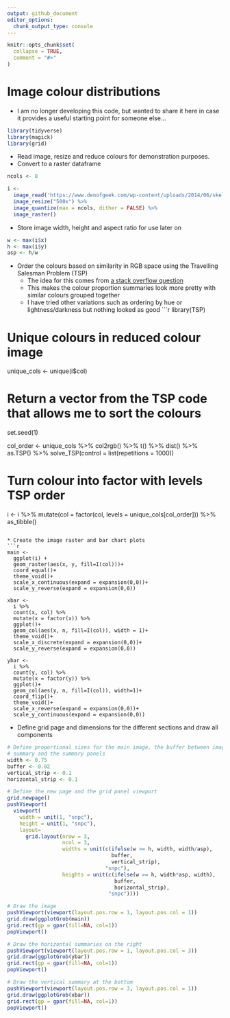 ```yaml
---
output: github_document
editor_options: 
  chunk_output_type: console
---
```


<!-- README.md is generated from README.Rmd. Please edit that file -->

```r
knitr::opts_chunk$set(
  collapse = TRUE,
  comment = "#>"
)
```

# Image colour distributions

* I am no longer developing this code, but wanted to share it here in case it provides a useful starting point for someone else...
```r
library(tidyverse)
library(magick)
library(grid)
```

* Read image, resize and reduce colours for demonstration purposes.
* Convert to a raster dataframe
```r
ncols <- 8

i <- 
  image_read('https://www.denofgeek.com/wp-content/uploads/2014/06/skeletor.jpg?fit=620%2C368') %>% 
  image_resize("500x") %>% 
  image_quantize(max = ncols, dither = FALSE) %>%
  image_raster()
```

* Store image width, height and aspect ratio for use later on
```r
w <- max(i$x)
h <- max(i$y)
asp <- h/w
```

* Order the colours based on similarity in RGB space using the Travelling Salesman Problem (TSP)
  * The idea for this comes from [a stack overflow question](https://stackoverflow.com/questions/61193516/how-to-sort-colours-in-r)
  * This makes the colour proportion summaries look more pretty with similar colours grouped together
  * I have tried other variations such as ordering by hue or lightness/darkness but nothing looked as good
```r
library(TSP)

# Unique colours in reduced colour image
unique_cols <- unique(i$col)

# Return a vector from the TSP code that allows me to sort the colours
set.seed(1)

col_order <-
 unique_cols %>% 
  col2rgb() %>% 
  t() %>% 
  dist() %>% 
  as.TSP() %>% 
  solve_TSP(control = list(repetitions = 1000))

# Turn colour into factor with levels TSP order
i <- i %>% mutate(col = factor(col, levels = unique_cols[col_order])) %>% as_tibble()
```

* Create the image raster and bar chart plots
```r
main <- 
  ggplot(i) +
  geom_raster(aes(x, y, fill=I(col)))+
  coord_equal()+
  theme_void()+
  scale_x_continuous(expand = expansion(0,0))+
  scale_y_reverse(expand = expansion(0,0))

xbar <-
  i %>% 
  count(x, col) %>% 
  mutate(x = factor(x)) %>% 
  ggplot()+
  geom_col(aes(x, n, fill=I(col)), width = 1)+
  theme_void()+
  scale_x_discrete(expand = expansion(0,0))+
  scale_y_reverse(expand = expansion(0,0))

ybar <-
  i %>% 
  count(y, col) %>% 
  mutate(x = factor(y)) %>% 
  ggplot()+
  geom_col(aes(y, n, fill=I(col)), width=1)+
  coord_flip()+
  theme_void()+
  scale_x_reverse(expand = expansion(0,0))+
  scale_y_continuous(expand = expansion(0,0))
```

* Define grid page and dimensions for the different sections and draw all components
```r
# Define proportional sizes for the main image, the buffer between image and 
# summary and the summary panels
width <- 0.75 
buffer <- 0.02 
vertical_strip <- 0.1
horizontal_strip <- 0.1

# Define the new page and the grid panel viewport
grid.newpage()
pushViewport(
  viewport(
    width = unit(1, "snpc"),
    height = unit(1, "snpc"),
    layout=
      grid.layout(nrow = 3,
                  ncol = 3,
                  widths = unit(c(ifelse(w >= h, width, width/asp), 
                                  buffer, 
                                  vertical_strip), 
                                "snpc"),
                  heights = unit(c(ifelse(w >= h, width*asp, width),
                                   buffer, 
                                   horizontal_strip), 
                                 "snpc"))))

# Draw the image
pushViewport(viewport(layout.pos.row = 1, layout.pos.col = 1))
grid.draw(ggplotGrob(main))
grid.rect(gp = gpar(fill=NA, col=1))
popViewport()

# Draw the horizontal summaries on the right
pushViewport(viewport(layout.pos.row = 1, layout.pos.col = 3))
grid.draw(ggplotGrob(ybar))
grid.rect(gp = gpar(fill=NA, col=1))
popViewport()

# Draw the vertical summary at the bottom
pushViewport(viewport(layout.pos.row = 3, layout.pos.col = 1))
grid.draw(ggplotGrob(xbar))
grid.rect(gp = gpar(fill=NA, col=1))
popViewport()
```
